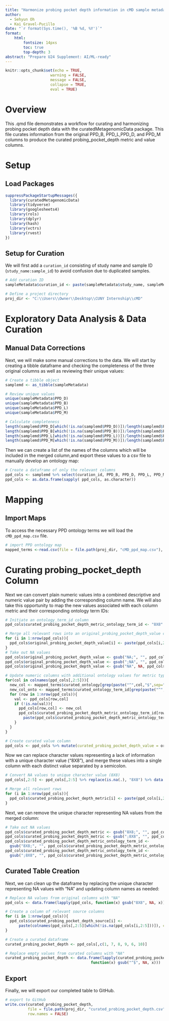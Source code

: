 ---
title: "Harmonize probing pocket depth information in cMD sample metadata"
author:
  - Sehyun Oh
  - Kai Gravel-Pucillo
date: "`r format(Sys.time(), '%B %d, %Y')`"
format:
    html:
        fontsize: 14pxs
        toc: true
        top-depth: 3
abstract: "Prepare U24 Supplement: AI/ML-ready"
---

```{r setup, include=FALSE}
knitr::opts_chunk$set(echo = TRUE, 
                    warning = FALSE,
                    message = FALSE,
                    collapse = TRUE,
                    eval = TRUE)
```

# Overview

This .qmd file demonstrates a workflow for curating and harmonizing probing 
pocket depth data with the curatedMetagenomicData package.
This file curates information from the original PPD_B, PPD_L,PPD_D, and 
PPD_M columns to produce the curated probing_pocket_depth metric and value 
columns.

# Setup
## Load Packages

```{r load}
suppressPackageStartupMessages({
  library(curatedMetagenomicData)
  library(tidyverse)
  library(googlesheets4)
  library(rols)
  library(dplyr)
  library(hash)
  library(vctrs)
  library(rvest)
})
```

## Setup for Curation

We will first add a `curation_id` consisting of study name and sample ID (`study_name:sample_id`) to avoid confusion due to duplicated samples.

```{r curation_setup}
# Add curation ID
sampleMetadata$curation_id <- paste(sampleMetadata$study_name, sampleMetadata$sample_id, sep = ":")

# Define a project directory
proj_dir <- "C:\\Users\\Owner\\Desktop\\CUNY Internship\\cMD"
```

# Exploratory Data Analysis & Data Curation

## Manual Data Corrections

Next, we will make some manual corrections to the data.
We will start by creating a tibble dataframe and checking the completeness of 
the three original columns as well as reviewing their unique values:
```{r}
# Create a tibble object 
samplemd <- as_tibble(sampleMetadata)

# Review unique values
unique(sampleMetadata$PPD_D)
unique(sampleMetadata$PPD_B)
unique(sampleMetadata$PPD_L)
unique(sampleMetadata$PPD_M)

# Calculate completeness
length(samplemd$PPD_D[which(!is.na(samplemd$PPD_D))])/length(samplemd$PPD_D)
length(samplemd$PPD_B[which(!is.na(samplemd$PPD_B))])/length(samplemd$PPD_B)
length(samplemd$PPD_L[which(!is.na(samplemd$PPD_L))])/length(samplemd$PPD_L)
length(samplemd$PPD_M[which(!is.na(samplemd$PPD_M))])/length(samplemd$PPD_M)
```

Then we can create a list of the names of the columns which will be included in 
the merged column,and export these values to a csv file to manually develop an 
ontology map:
```{r}
# Create a dataframe of only the relevant columns
ppd_cols <- samplemd %>% select(curation_id, PPD_B, PPD_D, PPD_L, PPD_M)
ppd_cols <- as.data.frame(sapply( ppd_cols, as.character))
```


# Mapping

## Import Maps

To access the necessary PPD ontology terms we will load the `cMD_ppd_map.csv` 
file.
```{r import_maps, eval=FALSE}
# import PPD ontology map
mapped_terms <-read.csv(file = file.path(proj_dir, "cMD_ppd_map.csv"), header=T)
```

# Curating probing_pocket_depth Column

Next we can convert plain numeric values into a combined descriptive and numeric 
value pair by adding the corresponding column name. We will also take this 
opportunity to map the new values associated with each column metric and their
corresponding ontology term IDs:
```{r}
# Initiate an ontology_term_id column
ppd_cols$curated_probing_pocket_depth_metric_ontology_term_id <- "8X8"

# Merge all relevant rows into an original_probing_pocket_depth_value column
for (i in 1:nrow(ppd_cols)){
  ppd_cols$original_probing_pocket_depth_value[i] <- paste(ppd_cols[i,2:5], collapse=";")
}
# Take out NA values
ppd_cols$original_probing_pocket_depth_value <- gsub("NA;", "", ppd_cols$original_probing_pocket_depth_value)
ppd_cols$original_probing_pocket_depth_value <- gsub(";NA", "", ppd_cols$original_probing_pocket_depth_value)
ppd_cols$original_probing_pocket_depth_value <- gsub("NA", NA, ppd_cols$original_probing_pocket_depth_value)

# Update numeric columns with additional ontology values for metric type
for(col in colnames(ppd_cols[,2:5])){
  new_col <- mapped_terms$curated_ontology[grep(paste("^",col,"$",sep=""), mapped_terms$original_value, fixed=F)]
  new_col_onto <- mapped_terms$curated_ontology_term_id[grep(paste("^",col,"$",sep=""), mapped_terms$original_value, fixed=F)]
  for (row in 1:nrow(ppd_cols)){
    val <- ppd_cols[row,col]
    if (!is.na(val)){
      ppd_cols[row,col] <- new_col
      ppd_cols$curated_probing_pocket_depth_metric_ontology_term_id[row] <- 
        paste(ppd_cols$curated_probing_pocket_depth_metric_ontology_term_id[row], new_col_onto, sep=";")
    }
  }
}

# Create curated value column
ppd_cols <- ppd_cols %>% mutate(curated_probing_pocket_depth_value = original_probing_pocket_depth_value)
```

Now we can replace character values representing a lack of information with a 
unique character value ("8X8"), and merge these values into a single column with 
each distinct value separated by a semicolon.
```{r}
# Convert NA values to unique character value (8X8)
ppd_cols[,2:5] <- ppd_cols[,2:5] %>% replace(is.na(.), "8X8") %>% data.frame()

# Merge all relevant rows
for (i in 1:nrow(ppd_cols)){
  ppd_cols$curated_probing_pocket_depth_metric[i] <- paste(ppd_cols[i,2:5], collapse=";")
}
```

Next, we can remove the unique character representing NA values from the merged
column:
```{r}
# Take out NA values
ppd_cols$curated_probing_pocket_depth_metric <- gsub("8X8;", "", ppd_cols$curated_probing_pocket_depth_metric)
ppd_cols$curated_probing_pocket_depth_metric <- gsub(";8X8", "", ppd_cols$curated_probing_pocket_depth_metric)
ppd_cols$curated_probing_pocket_depth_metric_ontology_term_id <- 
  gsub("8X8;", "", ppd_cols$curated_probing_pocket_depth_metric_ontology_term_id)
ppd_cols$curated_probing_pocket_depth_metric_ontology_term_id <- 
  gsub(";8X8", "", ppd_cols$curated_probing_pocket_depth_metric_ontology_term_id)
```


## Curated Table Creation

Next, we can clean up the dataframe by replacing the unique character 
representing NA values with "NA" and updating column names as needed:
```{r}
# Replace NA values from original columns with "NA"
ppd_cols <- data.frame(lapply(ppd_cols, function(x) gsub("8X8", NA, x)))

# Create a column of relevant source columns
for (i in 1:nrow(ppd_cols)){
  ppd_cols$curated_probing_pocket_depth_source[i] <- 
      paste(colnames(ppd_cols[,2:5][which(!is.na(ppd_cols[i,2:5]))]), collapse=";")
}

# Create a curated dataframe
curated_probing_pocket_depth <- ppd_cols[,c(1, 7, 8, 9, 6, 10)]

# Replace empty values from curated columns with "NA"
curated_probing_pocket_depth <- data.frame(lapply(curated_probing_pocket_depth, 
                                      function(x) gsub("^$", NA, x)))
```


## Export

Finally, we will export our completed table to GitHub.
```{r export_curated_table, eval=FALSE}
# export to GitHub
write.csv(curated_probing_pocket_depth, 
          file = file.path(proj_dir, "curated_probing_pocket_depth.csv"),
          row.names = FALSE)
```